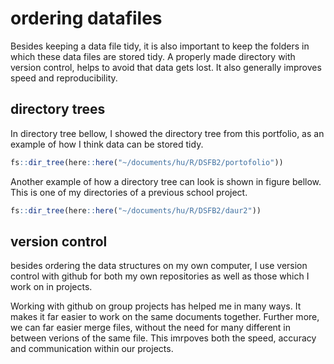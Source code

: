 # ordering datafiles 

Besides keeping a data file tidy, it is also important to keep the folders in which these data files are stored tidy. A properly made directory with version control, helps to avoid that data gets lost. It also generally improves speed and reproducibility. 

## directory trees 
In directory tree bellow, I showed the directory tree from this portfolio, as an example of how I think data can be stored tidy. 

```r
fs::dir_tree(here::here("~/documents/hu/R/DSFB2/portofolio"))
```

Another example of how a directory tree can look is shown in figure bellow. This is one of my directories of a previous school project. 

```r
fs::dir_tree(here::here("~/documents/hu/R/DSFB2/daur2"))
```

## version control 
besides ordering the data structures on my own computer, I use version control with github for both my own repositories as well as those which I work on in projects. 

Working with github on group projects has helped me in many ways. It makes it far easier to work on the same documents together. Further more, we can far easier merge files, without the need for many different in between verions of the same file. This imrpoves both the speed, accuracy and communication within our projects. 